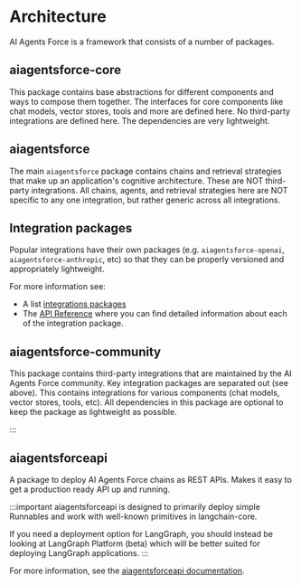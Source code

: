 
# Architecture

AI Agents Force is a framework that consists of a number of packages.


## aiagentsforce-core

This package contains base abstractions for different components and ways to compose them together.
The interfaces for core components like chat models, vector stores, tools and more are defined here.
No third-party integrations are defined here.
The dependencies are very lightweight.

## aiagentsforce

The main `aiagentsforce` package contains chains and retrieval strategies that make up an application's cognitive architecture.
These are NOT third-party integrations.
All chains, agents, and retrieval strategies here are NOT specific to any one integration, but rather generic across all integrations.

## Integration packages

Popular integrations have their own packages (e.g. `aiagentsforce-openai`, `aiagentsforce-anthropic`, etc) so that they can be properly versioned and appropriately lightweight.

For more information see:

* A list [integrations packages](/docs/integrations/providers/)
* The [API Reference](https://docs.aiagentsforce.com/api_reference/) where you can find detailed information about each of the integration package.

## aiagentsforce-community

This package contains third-party integrations that are maintained by the AI Agents Force community.
Key integration packages are separated out (see above).
This contains integrations for various components (chat models, vector stores, tools, etc).
All dependencies in this package are optional to keep the package as lightweight as possible.

:::

## aiagentsforceapi

A package to deploy AI Agents Force chains as REST APIs. Makes it easy to get a production ready API up and running.

:::important
aiagentsforceapi is designed to primarily deploy simple Runnables and work with well-known primitives in langchain-core.

If you need a deployment option for LangGraph, you should instead be looking at LangGraph Platform (beta) which will be better suited for deploying LangGraph applications.
:::

For more information, see the [aiagentsforceapi documentation](/docs/aiagentsforceapi).
